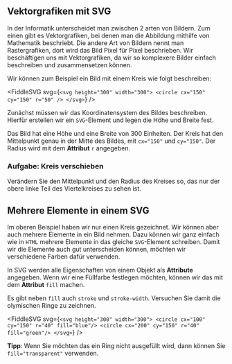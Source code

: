 
<Chapter>

## Vektorgrafiken mit SVG

In der Informatik unterscheidet man zwischen 2 arten von Bildern. Zum einen gibt
es Vektorgrafiken, bei denen man die Abbildung mithilfe von Mathematik
beschriebt. Die andere Art von Bildern nennt man Rastergrafiken, dort wird das
Bild Pixel für Pixel beschrieben. Wir beschäftigen uns mit Vektorgrafiken, da
wir so komplexere Bilder einfach beschreiben und zusammensetzen können.

<Example title="Kreis">

Wir können zum Beispiel ein Bild mit einem Kreis wie folgt beschreiben:

<FiddleSVG
  svg={`<svg height="300" width="300">
    <circle cx="150" cy="150" r="50" />
</svg>`}
/>

Zunächst müssen wir das Koordinatensystem des Bildes beschreiben. Hierfür
erstellen wir ein `SVG`-Element und legen die Höhe und Breite fest.

Das Bild hat eine Höhe und eine Breite von 300 Einheiten. Der Kreis hat den
Mittelpunkt genau in der Mitte des Bildes, mit `cx="150"` und `cy="150"`. Der
Radius wird mit dem **Attribut** `r` angegeben.

### Aufgabe: Kreis verschieben

Verändern Sie den Mittelpunkt und den Radius des Kreises so, das nur der obere
linke Teil des Viertelkreises zu sehen ist.

</Example>

## Mehrere Elemente in einem SVG

<section>

Im oberen Beispiel haben wir nur einen Kreis gezeichnet. Wir können aber auch
mehrere Elemente in ein Bild nehmen. Dazu können wir ganz einfach wie in `HTML`
mehrere Elemente in das gleiche `SVG`-Element schreiben. Damit wir die Elemente
auch gut unterscheiden können, möchten wir verschiedene Farben dafür verwenden.

In SVG werden alle Eigenschaften von einem Objekt als **Attribute** angegeben.
Wenn wir eine Füllfarbe festlegen möchten, können wir das mit dem **Attribut**
`fill` machen.

</section>

<Example title="Aufgabe: Olympische Ringe">

Es gibt neben `fill` auch `stroke` und `stroke-width`. Versuchen Sie damit die
olymischen Ringe zu zeichnen.

<FiddleSVG
  svg={`<svg height="300" width="300">
    <circle cx="100" cy="150" r="40" fill="blue"/>
    <circle cx="200" cy="150" r="40" fill="green"/>
</svg>`}
/>

**Tipp**: Wenn Sie möchten das ein Ring nicht ausgefüllt wird, dann können Sie
`fill="transparent"` verwenden.

</Example>

</Chapter>
